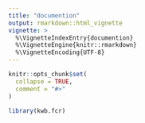 ```yaml
---
title: "documention"
output: rmarkdown::html_vignette
vignette: >
  %\VignetteIndexEntry{documention}
  %\VignetteEngine{knitr::rmarkdown}
  %\VignetteEncoding{UTF-8}
---
```


```r
knitr::opts_chunk$set(
  collapse = TRUE,
  comment = "#>"
)
```

```r
library(kwb.fcr)
```
